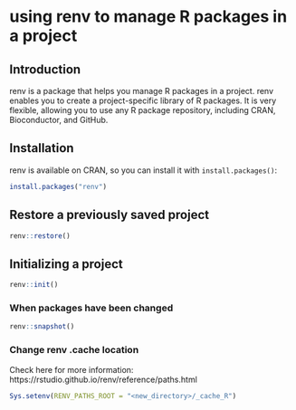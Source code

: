 # using renv to manage R packages in a project

## Introduction
renv is a package that helps you manage R packages in a project. renv enables you to create a project-specific library of R packages. It is very flexible, allowing you to use any R package repository, including CRAN, Bioconductor, and GitHub.

## Installation
renv is available on CRAN, so you can install it with `install.packages()`:

```r
install.packages("renv")
```

## Restore a previously saved project

```r
renv::restore()
```

## Initializing a project

```r
renv::init()
```

### When packages have been changed
    
```r
renv::snapshot()
``` 

### Change renv .cache location

Check here for more information: https://rstudio.github.io/renv/reference/paths.html

```r
Sys.setenv(RENV_PATHS_ROOT = "<new_directory>/_cache_R")
```